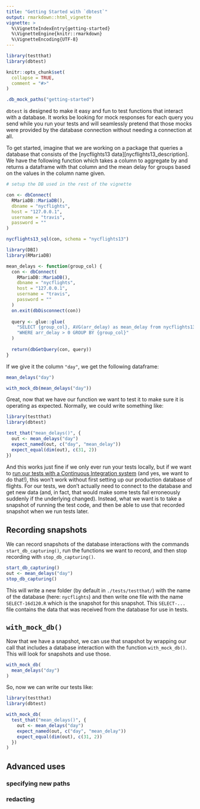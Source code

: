 ```yaml
---
title: "Getting Started with `dbtest`"
output: rmarkdown::html_vignette
vignette: >
  %\VignetteIndexEntry{getting-started}
  %\VignetteEngine{knitr::rmarkdown}
  %\VignetteEncoding{UTF-8}
---
```


```r
library(testthat)
library(dbtest)

knitr::opts_chunk$set(
  collapse = TRUE,
  comment = "#>"
)

.db_mock_paths("getting-started")
```

`dbtest` is designed to make it easy and fun to test functions that interact with a database. It works be looking for mock responses for each query you send while you run your tests and will seamlessly pretend that those mocks were provided by the database connection without needing a connection at all.

To get started, imagine that we are working on a package that queries a database that consists of the [nycflights13 data][nycflights13_description]. We have the following function which takes a column to aggregate by and returns a dataframe with that column and the mean delay for groups based on the values in the column name given.

```r
# setup the DB used in the rest of the vignette

con <- dbConnect(
  RMariaDB::MariaDB(),
  dbname = "nycflights",
  host = "127.0.0.1",
  username = "travis",
  password = ""
)

nycflights13_sql(con, schema = "nycflights13")
```

```r
library(DBI)
library(RMariaDB)

mean_delays <- function(group_col) {
  con <- dbConnect(
    RMariaDB::MariaDB(),
    dbname = "nycflights",
    host = "127.0.0.1",
    username = "travis",
    password = ""
  )
  on.exit(dbDisconnect(con))
  
  query <- glue::glue(
    "SELECT {group_col}, AVG(arr_delay) as mean_delay from nycflights13.flights ",
    "WHERE arr_delay > 0 GROUP BY {group_col}"
  )
  
  return(dbGetQuery(con, query))
}
```

If we give it the column `"day"`, we get the following dataframe:

```r
mean_delays("day")
```

```r
with_mock_db(mean_delays("day"))
```

Great, now that we have our function we want to test it to make sure it is operating as expected. Normally, we could write something like:

```r
library(testthat)
library(dbtest)

test_that("mean_delays()", {
  out <- mean_delays("day")
  expect_named(out, c("day", "mean_delay"))
  expect_equal(dim(out), c(31, 2))
})
```

And this works just fine if we only ever run your tests locally, but if we want to [run our tests with a Continuous Integration system](http://r-pkgs.had.co.nz/check.html#check) (and yes, we want to do that!), this won't work without first setting up our production database of flights. For our tests, we don't actually need to connect to the database and get new data (and, in fact, that would make some tests fail erroneously suddenly if the underlying changed). Instead, what we want is to take a snapshot of running the test code, and then be able to use that recorded snapshot when we run tests later.

## Recording snapshots

We can record snapshots of the database interactions with the commands `start_db_capturing()`, run the functions we want to record, and then stop recording with `stop_db_capturing()`.

```r
start_db_capturing()
out <- mean_delays("day")
stop_db_capturing()
```

This will write a new folder (by default in `./tests/testthat/`) with the name of the database (here: `nycflights`) and then write one file with the name `SELECT-16d120.R` which is the snapshot for this snapshot. This `SELECT-...` file contains the data that was received from the database for use in tests.

## `with_mock_db()`

Now that we have a snapshot, we can use that snapshot by wrapping our call that includes a database interaction with the function `with_mock_db()`. This will look for snapshots and use those.

```r
with_mock_db(
  mean_delays("day")
)
```


So, now we can write our tests like:

```r
library(testthat)
library(dbtest)

with_mock_db(
  test_that("mean_delays()", {
    out <- mean_delays("day")
    expect_named(out, c("day", "mean_delay"))
    expect_equal(dim(out), c(31, 2))
  })
)
```

## Advanced uses

### specifying new paths

### redacting
